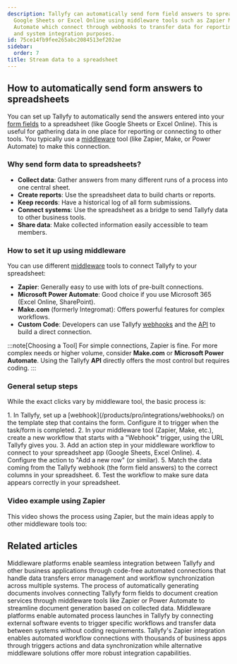 ```yaml
---
description: Tallyfy can automatically send form field answers to spreadsheets like
  Google Sheets or Excel Online using middleware tools such as Zapier Make or Power
  Automate which connect through webhooks to transfer data for reporting record-keeping
  and system integration purposes.
id: 75ce14fb9fee265abc2084513ef202ae
sidebar:
  order: 7
title: Stream data to a spreadsheet
---
```



## How to automatically send form answers to spreadsheets

You can set up Tallyfy to automatically send the answers entered into your [form fields](/products/pro/tracking-and-tasks/tasks/what-are-form-fields-in-tallyfy/) to a spreadsheet (like Google Sheets or Excel Online). This is useful for gathering data in one place for reporting or connecting to other tools. You typically use a [middleware](/products/pro/integrations/middleware/) tool (like Zapier, Make, or Power Automate) to make this connection.

### Why send form data to spreadsheets?

- **Collect data**: Gather answers from many different runs of a process into one central sheet.
- **Create reports**: Use the spreadsheet data to build charts or reports.
- **Keep records**: Have a historical log of all form submissions.
- **Connect systems**: Use the spreadsheet as a bridge to send Tallyfy data to other business tools.
- **Share data**: Make collected information easily accessible to team members.

### How to set it up using middleware

You can use different [middleware](/products/pro/integrations/middleware/) tools to connect Tallyfy to your spreadsheet:

- **Zapier**: Generally easy to use with lots of pre-built connections.
- **Microsoft Power Automate**: Good choice if you use Microsoft 365 (Excel Online, SharePoint).
- **Make.com** (formerly Integromat): Offers powerful features for complex workflows.
- **Custom Code**: Developers can use Tallyfy [webhooks](/products/pro/integrations/webhooks/) and the [API](/products/pro/integrations/open-api/) to build a direct connection.

:::note[Choosing a Tool]
For simple connections, Zapier is fine. For more complex needs or higher volume, consider **Make.com** or **Microsoft Power Automate**. Using the Tallyfy **API** directly offers the most control but requires coding.
:::

### General setup steps

While the exact clicks vary by middleware tool, the basic process is:

<Steps>
1. In Tallyfy, set up a [webhook](/products/pro/integrations/webhooks/) on the template step that contains the form. Configure it to trigger when the task/form is completed.
2. In your middleware tool (Zapier, Make, etc.), create a new workflow that starts with a "Webhook" trigger, using the URL Tallyfy gives you.
3. Add an action step in your middleware workflow to connect to your spreadsheet app (Google Sheets, Excel Online).
4. Configure the action to "Add a new row" (or similar).
5. Match the data coming from the Tallyfy webhook (the form field answers) to the correct columns in your spreadsheet.
6. Test the workflow to make sure data appears correctly in your spreadsheet.
</Steps>

### Video example using Zapier

This video shows the process using Zapier, but the main ideas apply to other middleware tools too:

<lite-vimeo videoid="349793950"></lite-vimeo>


## Related articles
<CardGrid>
<LinkTitleCard header="<b>Integrations > Middleware</b>" href="/products/pro/integrations/middleware/" > Middleware platforms enable seamless integration between Tallyfy and other business applications through code-free automated connections that handle data transfers error management and workflow synchronization across multiple systems. </LinkTitleCard>
<LinkTitleCard header="<b>Documents > Send data to document creation systems</b>" href="/products/pro/documenting/documents/how-to-generate-documents-from-form-fields/" > The process of automatically generating documents involves connecting Tallyfy form fields to document creation services through middleware tools like Zapier or Power Automate to streamline document generation based on collected data. </LinkTitleCard>
<LinkTitleCard header="<b>Triggers > Launch via middleware</b>" href="/products/pro/launching/triggers/via-middleware/" > Middleware platforms enable automated process launches in Tallyfy by connecting external software events to trigger specific workflows and transfer data between systems without coding requirements. </LinkTitleCard>
<LinkTitleCard header="<b>Middleware > Zapier</b>" href="/products/pro/integrations/middleware/zapier/" > Tallyfy's Zapier integration enables automated workflow connections with thousands of business apps through triggers actions and data synchronization while alternative middleware solutions offer more robust integration capabilities. </LinkTitleCard>
</CardGrid>